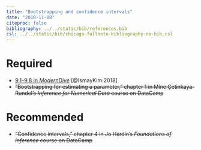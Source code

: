 ```yaml
---
title: "Bootstrapping and confidence intervals"
date: "2018-11-08"
citeproc: false
bibliography: ../../static/bib/references.bib
csl: ../../static/bib/chicago-fullnote-bibliography-no-bib.csl
---
```


# Required

- <i class="fas fa-book"></i> [9.1–9.8 in *ModernDive*](https://moderndive.com/9-confidence-intervals.html) [@IsmayKim:2018]
- <i class="fas fa-laptop-code"></i> ~~"Bootstrapping for estimating a parameter," chapter 1 in Mine Çetinkaya-Rundel's *Inference for Numerical Data* course on DataCamp~~


# Recommended

- <i class="fas fa-laptop-code"></i> ~~"Confidence intervals," chapter 4 in Jo Hardin's *Foundations of Inference* course on DataCamp~~
